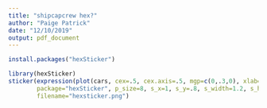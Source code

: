 ```yaml
---
title: "shipcapcrew hex?"
author: "Paige Patrick"
date: "12/10/2019"
output: pdf_document
---
```


```r
install.packages("hexSticker")
```

```r
library(hexSticker)
sticker(expression(plot(cars, cex=.5, cex.axis=.5, mgp=c(0,.3,0), xlab="", ylab="")),
        package="hexSticker", p_size=8, s_x=1, s_y=.8, s_width=1.2, s_height=1,
        filename="hexsticker.png")
```




